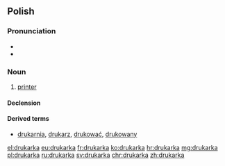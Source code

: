 ==Polish==

===Pronunciation===
* {{audio|Pl-drukarka.ogg|audio|lang=pl}}
* {{IPA|[druˈkarka]|lang=pl}}

===Noun===
{{pl-noun|f}}

# {{context|computing|lang=pl}} [[printer]]

====Declension====
{{pl-decl-noun-ka|drukar}}

====Derived terms====
* [[drukarnia]], [[drukarz]], [[drukować]], [[drukowany]]

[[el:drukarka]]
[[eu:drukarka]]
[[fr:drukarka]]
[[ko:drukarka]]
[[hr:drukarka]]
[[mg:drukarka]]
[[pl:drukarka]]
[[ru:drukarka]]
[[sv:drukarka]]
[[chr:drukarka]]
[[zh:drukarka]]